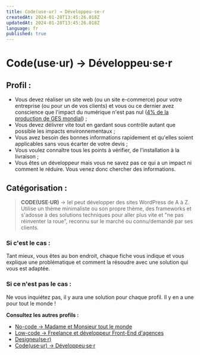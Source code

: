 ```yaml
---
title: Code(use·ur) → Développeu·se·r
createdAt: 2024-01-20T13:45:26.018Z
updatedAt: 2024-01-20T13:45:26.018Z
language: fr
published: true
---
```


# Code(use·ur) → Développeu·se·r

## Profil :

- Vous devez réaliser un site web (ou un site e-commerce) pour votre entreprise (ou pour un de vos clients) et vous ou ce dernier avez conscience que l'impact du numérique n'est pas nul ([4% de la production de GES mondial](https://www.greenit.fr/etude-empreinte-environnementale-du-numerique-mondial/)) ;
- Vous devez délivrer vite tout en gardant sous contrôle autant que possible les impacts environnementaux ;
- Vous avez besoin des bonnes informations rapidement et qu'elles soient applicables sans vous écarter de votre devis ;
- Vous voulez connaître tous les points à vérifier, de l'installation à la livraison ;
- Vous êtes un développeur mais vous ne savez pas ce qui a un impact ni comment le réduire. Vous venez donc chercher des informations.

## Catégorisation :

> **CODE(USE·UR)** → Iel peut développer des sites WordPress de A à Z. Utilise un thème minimaliste ou son propre thème, des frameworks et s'adosse à des solutions techniques pour aller plus vite et "ne pas réinventer la roue", reconnu sur le marché ou connu/demandé par ses clients.

### Si c'est le cas :

Tant mieux, vous êtes au bon endroit, chaque fiche vous indique et vous explique une problématique et comment la résoudre avec une solution qui vous est adaptée.

### Si ce n'est pas le cas :

Ne vous inquiétez pas, il y aura une solution pour chaque profil. Il y en a une pour tout le monde !

**Consultez les autres profils :**

- [No-code → Madame et Monsieur tout le monde](./no-code-madame-et-monsieur-tout-le-monde.mdx)
- [Low-code → Freelance et développeur Front-End d'agences](./low-code-freelance-et-developpeur-front-end-d-agences.mdx)
- [Designeu(se·r)](./designeuser.mdx)
- [Code(use·ur) → Développeu·se·r](./codeuseur-developpeuser.mdx)
